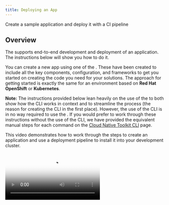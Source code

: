 ```yaml
---
title: Deploying an App
---
```



<PageDescription>

Create a sample application and deploy it with a CI pipeline

</PageDescription>

## Overview

The <Globals name="env" /> supports end-to-end development and deployment of an application. The instructions below
will show you how to do it.

You can create a new app using one of the [<Globals name="templates" />](/starterkits/overview). These have been
created to include all the key components, configuration, and frameworks to get you started on creating the code you
need for your solutions. The approach for getting started is exactly the same for an environment based on
**Red Hat OpenShift** or **Kubernetes**.

<InlineNotification>

**Note:** The instructions provided below lean heavily on the use of the <Globals name="igccli"/> to both show how the
CLI works in context and to streamline the process (the reason for creating the CLI in the first place). However, the
use of the CLI is in no way required to use the <Globals name="shortName"/>. If you would prefer to work through these
instructions without the use of the CLI, we have provided the equivalent manual steps for each command on
the [Cloud Native Toolkit CLI](/getting-started/cli) page.

</InlineNotification>

This video demonstrates how to work through the steps to create an application and use a deployment pipeline to install
it into your development cluster.

<Video src="/videos/deployapp.m4v" type="video/m4v" poster="/images/poster.png"/>

### Links

<AnchorLinks>
  <AnchorLink to="#1.-log-into-your-development-cluster-from-the-command-line">1. Log into you Development Cluster from the command line</AnchorLink>
  <AnchorLink to="#2.-create-the-development-namespace">2. Create the development namespace</AnchorLink>
  <AnchorLink to="#3.-open-the-developer-dashboard">3. Open the Developer Dashboard</AnchorLink>
  <AnchorLink to="#4.-create-your-app-in-git">4. Create your app in Git</AnchorLink>
  <AnchorLink to="#5.-clone-your-code">5. Clone your code</AnchorLink>
  <AnchorLink to="#6.-run-the-application-locally">6. Run the application locally</AnchorLink>
  <AnchorLink to="#7.-set-the-namespace-context">7. Set the namespace context</AnchorLink>
  <AnchorLink to="#8.-register-the-app-in-a-devops-pipeline">8. Register your pipeline</AnchorLink>
  <AnchorLink to="#9.-view-your-application-pipeline">9. View your application pipeline</AnchorLink>
  <AnchorLink to="#10.-access-the-running-app">10. Access the running app</AnchorLink>
  <AnchorLink to="#11.-locate-the-app-in-the-web-console">11. Locate the app in the Web Console</AnchorLink>
</AnchorLinks>

### 1. Log into your Development Cluster from the command line

1. Make sure you have installed all [Prerequisites](/getting-started/prereqs) before continuing
2. Open a terminal
3. Log in to the development cluster's CLI (Kubernetes or Red Hat OpenShift)

    To do so, navigate to your cluster in the _IBM Cloud console_, click on the **Access** tab, and follow the
    instructions to log in to the cluster from the command line

4. You can test that you're connected to the cluster with the following simple command:

  ```shell script
  oc get pods -n tools
  ```

<InlineNotification kind="info">

**Note:** The remaining steps assume this step has already been performed. If you stop and then come
back later it is a good idea to re-run this step again before proceeding
</InlineNotification>

### 2. Create the development namespace

Before getting started, the development namespace/project needs to be created and prepared for the DevOps pipelines.
This is something that would typically happen once at the beginning of a project as a development team is formed and assigned to the cluster. This step copies the common `secrets` and `configMaps` to your new namespace. This enables the pipelines to reference the values easily for you project.

```shell script
oc sync {DEV_NAMESPACE} --dev
```


### 3. Open the Developer Dashboard

The [Developer Dashboard](/getting-started/dashboard) makes it easy for you to navigate to the tools, including a
section that allows you to select a set of preconfigured [<Globals name="templates" />](/starterkits) that
make seeding your development project very easy.

1. Open a browser and make sure you are logged into [Github](https://github.com)
2. Open the console by running the following command:

    ```shell script
    oc dashboard
    ```

### 4. Create your app in Git

<InlineNotification kind="warning">

**Warning:** If you are developing on a shared education cluster, you need to make it easy to identify
your app. Please suffix the app name with your initials `{app name}-{your initials}` (e.g.
`stockbffnode-mjp`) and use the **Git Organization** for the shared environment.

**Warning:** Your browser needs to be logged in to your GitHub account for a template to work. If the link from the
tile displays the GitHub 404 page, log in and reload the page.

</InlineNotification>

1. From the Developer Dashboard, click on **<Globals name="templates" />** tab

2. Pick one of the templates that is a good architectural fit for your application and the language and framework that you prefer to work with.

  Click on a <Globals name="template" /> **Tile** to create your app github repository from the
  template repository selected. You can also click on the **Git Icon** to browse the source template repository and click on the **Template** to create the template

3. Complete the [GitHub create repository from template](https://help.github.com/en/github/creating-cloning-and-archiving-repositories/creating-a-repository-from-a-template) process.

  **Owner**: Select a validate GitHub organization that you are authorized to create repositories within or the one you were given for the shared cluster (See warning above)

  **Repository name**: Enter a valid name for you repo, GitHub will help with showing a green tick if it is valid (See warning above)

  **Description**: Describe your app

  Press **Create repository from template**

  ![Template](/images/template.png)

The new repository will be created in your selected organization.

### 5. Clone your code

1. With the browser open to the newly created repository, click on **Clone or download**
2. Copy the clone _SSH link_, and use the `git clone` command to clone it to your developer desktop machine.
    ```shell script
    git clone git@github.com:{gitid}/stockbffnode.git
    ```
3. Change into the cloned directory
    ```shell script
    cd stockbffnode
    ```

### 6. Run the application locally

Most developers like to run the code natively in local development environment. To do so, follow the instructions listed in the **README.md** file to run the code locally. You may be required to install a specific runtime like **Java**, **Node** or **Go**.

### 7. Set the namespace context

Before running these remainder of the instructions commands it is important to set the
namespace/project context. (**Notes:** The `kubernetes` command will work for both `openshift`
and `kubernetes`.)

<Tabs>
<Tab label="OpenShift">

```shell script
oc project {DEV_NAMESPACE}
```
</Tab>
<Tab label="Kubernetes">

```shell script
kubectl config set-context --current --namespace={DEV_NAMESPACE}
```
</Tab>
</Tabs>

### 8. Register the App in a DevOps Pipeline

Up to this point you have the code in a GitHub repository and have cloned it to you local development environment. You
now need to register the repository with the continuous integration pipeline. The <Globals name="env" /> supports both
[Tekton](/guides/continuous-integration-tekton) and [Jenkins](/guides/continuous-integration) for continuous
integration.

<InlineNotification kind="info">

The pipeline command give an option for both `Jenkins` and `Tekton`. For more information about working with the
different build engines, please see [Continuous Integration with Jenkins Guide](/guides/jenkins) and
[Continuous Integration with Tekton Guide](/guides/tekton)

</InlineNotification>

1. Start the process to create a pipeline

    ```shell script
    oc pipeline
    ```
1. Select the pipeline type for **OpenShift** we recommend **Tekton** as its optimized for Kubernetes based environments.

1. The first time a pipeline is registered in the namespace, the CLI will ask for a username and
**Personal Access Token** for the Git repository that will be stored in a secret named `git-credentials`. It will
also ask for the branch that should be used for the pipeline.

  **Username**: Enter your GitHub user id

  **Personal Access Token**: Paste your GitHub personal access token

  **Branch**: Press enter for the default git branch or type in another branch you want to register

3. When registering a `Tekton` pipeline, you will also be prompted to select which pipeline you want to use for your application. `Gradle` is for Spring and `Node` is for Typescript based Starter Kits.

4. After the pipeline has been created, the command will set up a webhook from the Git host to the pipeline event listener

    **Note:** If the webhook registration step fails it is likely because the Git credentials are incorrect or do not have enough permission in the repository.

    The pipeline will be registered in your development cluster.

### 9. View your application pipeline

The steps to view your registered pipeline will vary based on type of pipeline (`Jenkins` or `Tekton`) and container platform version.

<Accordion>
<AccordionItem title="Tekton">

<Tabs>
<Tab label="OpenShift 4.x">

1. Open the OpenShift Web Console

    ```shell script
    oc console
    ```

    **OR**

    ![IBM Cloud console](./images/openshiftconsole.png)

2. From menu on the left switch to the **Developer** mode

3. Select _dev_ project that was used for the application pipeline registration

4. In the left menu, select *Pipelines*

You will see your application dev ops pipeline now starting to build and once completed will look like the image below.

![OpenShift](./images/tektonpipeline.png)

</Tab>
<Tab label="Kubernetes">

1. Open the Developer Dashboard

    ```shell script
    igc dashboard
    ```

2. Select the `Tekton` tile to launch the Tekton UI

3. Select your development project

</Tab>
</Tabs>

</AccordionItem>
<AccordionItem title="Jenkins">

<Tabs>
<Tab label="OpenShift 4.x">

1. Open the OpenShift Web Console

    ```shell script
    oc console
    ```

    **OR**

    ![IBM Cloud console](./images/openshiftconsole.png)

2. From the left-hand menu, select `Builds` -> `Build Configs`

3. Select your project from the drop-down menu at the top

4. The registered pipeline should appear in the list

</Tab>
<Tab label="Kubernetes">

1. Run the command `oc dashboard` in your terminal to open your [<Globals name="dashboard" />](/getting-started/dashboard)
2. Select the Jenkins tool to open the Jenkins dashboard
3. Run the command `igc credentials` in your terminal to get the list of logins for the tools
4. Use the Jenkins userid and password to log into the Jenkins dashboard

Wait for the pipeline stages to start building. Once the stages have completed, you will see a view similar to the one below.

![Jenkins Pipeline](./images/pipeline.png)

</Tab>
</Tabs>

</AccordionItem>

</Accordion>

### 10. Access the running app

Once the pipeline has completed successfully, the app will be deployed into the namespace used when registering the pipeline. To validate the app is running follow these steps:

**Note:** Be sure the namespace context is set correctly before running the following commands -
[set the namespace context](#7.-set-the-namespace-context)

1. Retrieve the app ingress endpoint using commands below in your terminal.

    ```bash
    oc endpoints
    ```

2. From the endpoints listed, select the URL for the repo that was just deployed and press **Enter** to open that URL in a web browser and validate the application is working as expected

### 11. Locate the app in the web console

The build pipeline is configured to build the source code from the Git repository into a container image. This image is stored in the [Image Registry](/guides/image-registry). After that the image is deployed into the same namespace/project within development cluster where the pipeline ran and validated for its health. The steps below will walk through locating the installed application within the Web Console.

<Tabs>
<Tab label="OpenShift 4.x">

1. Open the **OpenShift web console**
    ```shell script
    oc console
    ```
2. Change to the **Developer** view
3. Click on **Topology** menu
4. Click on your application deployment in the topology view
5. Click on the **Overview** tab
6. Increase the number of running pods
7. Click **Resource** tab and then on the pod **View Logs** link
8. You can see the running state of your application

![Pods on OpenShift](images/topology.png)

</Tab>

<Tab label="Kubernetes">

1. Open the **Kubernetes Dashboard**
    ```shell script
    kubectl console
    ```
2. Change to the namespace from `default` to either `dev` or the namespace you used to deploy your app
3. Click on **Deployments**
4. You should see the deployment of your application
5. Click on your application and the corresponding **Replica Set**
6. Try scaling the application, click on **Scale** in the header, change number of pods to 2 and click **OK**
7. Click on one of the `pod` instances
8. Click on **Logs**
9. You can see the running state of your application
10. Navigate around the console to understand where your deployment, service and pods are running

![Pods on IKS](images/podsiks.png)

</Tab>
</Tabs>

<InlineNotification kind="success">

**Success:** You should now have your application running inside your development cluster.

</InlineNotification>

Having reached this point, we recommend you repeat the process a few more times using different starter kits templates and explore the environment to get familiar. For more information about the tools used by the pipeline, check out the [Guides](/guides/overview)

This completes the deployment of your app. The next step is to prepare for Continuous Delivery, Code Analysis, and Artifact Management.
